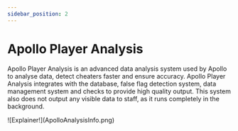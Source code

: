 ```yaml
---
sidebar_position: 2
---
```


# Apollo Player Analysis
Apollo Player Analysis is an advanced data analysis system used by Apollo to analyse data, detect cheaters faster and ensure accuracy.
Apollo Player Analysis integrates with the database, false flag detection system, data management system and checks to provide high quality output. 
This system also does not output any visible data to staff, as it runs completely in the background.

<div style={{backgroundColor: "white"}}>
![Explainer!](ApolloAnalysisInfo.png)
</div>